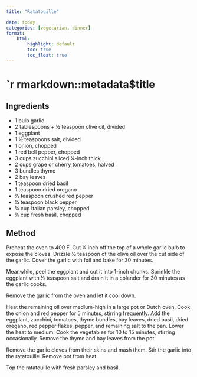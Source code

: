 ```yaml
---
title: "Ratatouille"

date: today
categories: [vegetarian, dinner]
format:
    html:
        highlight: default
        toc: true
        toc_float: true
---
```


# `r rmarkdown::metadata$title


## Ingredients

- 1 bulb garlic
- 2 tablespoons + &frac12; teaspoon olive oil, divided
- 1 eggplant
- 1 &frac12; teaspoons salt, divided
- 1 onion, chopped
- 1 red bell pepper, chopped
- 3 cups zucchini sliced &frac14;-inch thick
- 2 cups grape or cherry tomatoes, halved
- 3 bundles thyme
- 2 bay leaves
- 1 teaspoon dried basil
- 1 teaspoon dried oregano
- &frac12; teaspoon crushed red pepper
- &frac14; teaspoon black pepper
- &frac14; cup Italian parsley, chopped
- &frac14; cup fresh basil, chopped

## Method

Preheat the oven to 400 F. Cut &frac14; inch off the top of a whole garlic bulb to expose the cloves. Drizzle &frac12; teaspoon of the olive oil over the cut side of the garlic. Cover the garlic with foil and bake for 30 minutes.

Meanwhile, peel the eggplant and cut it into 1-inch chunks. Sprinkle the eggplant with &frac12; teaspoon salt and drain it in a colander for 30 minutes as the garlic cooks.

Remove the garlic from the oven and let it cool down.

Heat the remaining oil over medium-high in a large pot or Dutch oven. Cook the onion and red pepper for 5 minutes, stirring frequently. Add the eggplant, zucchini, tomatoes, thyme bundles, bay leaves, dried basil, dried oregano, red pepper flakes, pepper, and remaining salt to the pan. Lower the heat to medium. Cook the vegetables for 10 to 15 minutes, stirring occasionally. Remove the thyme and bay leaves from the pot.

Remove the garlic cloves from their skins and mash them. Stir the garlic into the ratatouille. Remove pot from heat.

Top the ratatouille with fresh parsley and basil.
